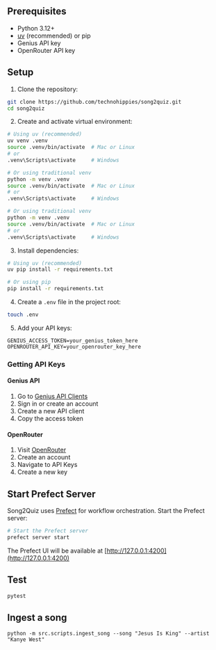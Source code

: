 ## Prerequisites

- Python 3.12+
- [uv](https://github.com/astral-sh/uv) (recommended) or pip
- Genius API key 
- OpenRouter API key 

## Setup

1. Clone the repository:
```bash
git clone https://github.com/technohippies/song2quiz.git
cd song2quiz
```

2. Create and activate virtual environment:
```bash
# Using uv (recommended)
uv venv .venv
source .venv/bin/activate  # Mac or Linux
# or
.venv\Scripts\activate     # Windows

# Or using traditional venv
python -m venv .venv
source .venv/bin/activate  # Mac or Linux
# or
.venv\Scripts\activate     # Windows

# Or using traditional venv
python -m venv .venv
source .venv/bin/activate  # Mac or Linux
# or
.venv\Scripts\activate     # Windows
```

3. Install dependencies:
```bash
# Using uv (recommended)
uv pip install -r requirements.txt

# Or using pip
pip install -r requirements.txt
```

4. Create a `.env` file in the project root:
```bash
touch .env
```

5. Add your API keys:
```env
GENIUS_ACCESS_TOKEN=your_genius_token_here
OPENROUTER_API_KEY=your_openrouter_key_here
```

### Getting API Keys

#### Genius API
1. Go to [Genius API Clients](https://genius.com/api-clients)
2. Sign in or create an account
3. Create a new API client
4. Copy the access token

#### OpenRouter
1. Visit [OpenRouter](https://openrouter.ai/)
2. Create an account
3. Navigate to API Keys
4. Create a new key

## Start Prefect Server

Song2Quiz uses [Prefect](https://www.prefect.io/) for workflow orchestration. Start the Prefect server:

```bash
# Start the Prefect server
prefect server start
```
The Prefect UI will be available at [http://127.0.0.1:4200](http://127.0.0.1:4200)


## Test

```bash
pytest
```

## Ingest a song
```
python -m src.scripts.ingest_song --song "Jesus Is King" --artist "Kanye West"
